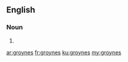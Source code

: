 ==English==

===Noun===
{{head|en|plural}}

# {{plural of|groyne|lang=en|nocat=1}}

[[ar:groynes]]
[[fr:groynes]]
[[ku:groynes]]
[[my:groynes]]